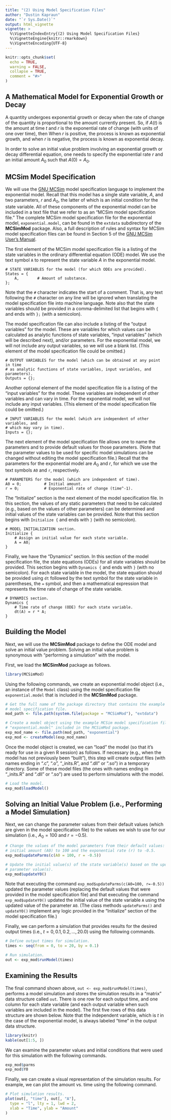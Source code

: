 ---
title: "(2) Using Model Specification Files"
author: "Dustin Kapraun"
date: "`r Sys.Date()`"
output: html_vignette
vignette: >
  %\VignetteIndexEntry{(2) Using Model Specification Files}
  %\VignetteEngine{knitr::rmarkdown}
  %\VignetteEncoding{UTF-8}
---

```{r setup, include=FALSE}
knitr::opts_chunk$set(
  echo = TRUE,
  warning = FALSE,
  collapse = TRUE,
  comment = "#>"
)
```

## A Mathematical Model for Exponential Growth or Decay

A quantity undergoes exponential growth or decay when the rate of change of the quantity is proportional to the amount currently present. So, if $A(t)$ is the amount at time $t$ and $r$ is the exponential rate of change (with units of one over time), then
\begin{equation}
  \frac{\textrm{d}}{\textrm{d}t}A(t) = r \cdot A(t).
\end{equation}
When $r$ is positive, the process is known as exponential growth, and when $r$ is negative, the process is known as exponential decay.

In order to solve an initial value problem involving an exponential growth or decay differential equation, one needs to specify the exponential rate $r$ and an initial amount $A_0$ such that $A(0) = A_0$.

## MCSim Model Specification

We will use the [GNU MCSim](https://www.gnu.org/software/mcsim/) model specification language to implement the exponential model. Recall that this model has a single state variable, $A$, and two parameters, $r$ and $A_0$, the latter of which is an initial condition for the state variable. All of these components of the exponential model can be included in a text file that we refer to as an "MCSim model specification file." The complete MCSim model specification file for the exponential model, `exponential.model`, can be found in the `extdata` subdirectory of the **MCSimMod** package. Also, a full description of rules and syntax for MCSim model specification files can be found in Section 5 of the [GNU MCSim User's Manual](https://www.gnu.org/software/mcsim/mcsim.html).

The first element of the MCSim model specification file is a listing of the state variables in the ordinary differential equation (ODE) model. We use the text symbol `A` to represent the state variable $A$ in the exponential model.
```{verbatim}
# STATE VARIABLES for the model (for which ODEs are provided).
States = {
    A,        # Amount of substance.
};
```
Note that the `#` character indicates the start of a comment. That is, any text following the `#` character on any line will be ignored when translating the model specification file into machine language. Note also that the state variables should be provided in a comma-delimited list that begins with `{` and ends with `};` (with a semicolon).

The model specification file can also include a listing of the "output variables" for the model. These are variables for which values can be calculated as analytic functions of state variables, "input variables" (which will be described next), and/or parameters. For the exponential model, we will not include any output variables, so we will use a blank list. (This element of the model specification file could be omitted.)
```{verbatim}
# OUTPUT VARIABLES for the model (which can be obtained at any point in time
# as analytic functions of state variables, input variables, and parameters).
Outputs = {};
```

Another optional element of the model specification file is a listing of the "input variables" for the model. These variables are independent of other variables and can vary in time. For the exponential model, we will not include any input variables. (This element of the model specification file could be omitted.)
```{verbatim}
# INPUT VARIABLES for the model (which are independent of other variables, and
# which may vary in time).
Inputs = {};
```

The next element of the model specification file allows one to name the parameters and to provide default values for those parameters. (Note that the parameter values to be used for specific model simulations can be changed without editing the model specification file.) Recall that the parameters for the exponential model are $A_0$ and $r$, for which we use the text symbols `A0` and `r`, respectively.
```{verbatim}
# PARAMETERS for the model (which are independent of time).
A0 = 0;          # Initial amount.
r = 0;           # Exponential rate of change (time^-1).
```

The "Initialize" section is the next element of the model specification file. In this section, the values of any static parameters that need to be calculated (e.g., based on the values of other parameters) can be determined and initial values of the state variables can be provided. Note that this section begins with `Initialize {` and ends with `}` (with no semicolon).
```{verbatim}
# MODEL INITIALIZATION section.
Initialize {
    # Assign an initial value for each state variable.
    A = A0;
}
```

Finally, we have the "Dynamics" section. In this section of the model specification file, the state equations (ODEs) for all state variables should be provided. This section begins with `Dynamics {` and ends with `}` (with no semicolon). For each state variable in the model, the state equation should be provided using `dt` followed by the text symbol for the state variable in parentheses, the `=` symbol, and then a mathematical expression that represents the time rate of change of the state variable.
```{verbatim}
# DYNAMICS section.
Dynamics {
    # Time rate of change (ODE) for each state variable.
    dt(A) = r * A;
}
```

## Building the Model

Next, we will use the **MCSimMod** package to define the ODE model and solve an initial value problem. Solving an initial value problem is synonymous with "performing a simulation" with the model.

First, we load the **MCSimMod** package as follows.
```{r}
library(MCSimMod)
```

Using the following commands, we create an exponential model object (i.e., an instance of the `Model` class) using the model specification file `exponential.model` that is included in the **MCSimMod** package.
```{r, results='hide'}
# Get the full name of the package directory that contains the example MCSim
# model specification file.
mod_path <- file.path(system.file(package = "MCSimMod"), "extdata")

# Create a model object using the example MCSim model specification file
# "exponential.model" included in the MCSimMod package.
exp_mod_name <- file.path(mod_path, "exponential")
exp_mod <- createModel(exp_mod_name)
```

Once the model object is created, we can "load" the model (so that it's ready for use in a given R session) as follows. If necessary (e.g., when the model has not previously been "built"), this step will create output files (with names ending in ".c", ".o", "_inits.R", and ".dll" or ".so") in a temporary directory. Some of these model files (the ones with names ending in "_inits.R" and ".dll" or ".so") are used to perform simulations with the model.
```{r, results='hide'}
# Load the model.
exp_mod$loadModel()
```

## Solving an Initial Value Problem (i.e., Performing a Model Simulation)

Next, we can change the parameter values from their default values (which are given in the model specification file) to the values we wish to use for our simulation (i.e., $A_0 = 100$ and $r = -0.5$). 
```{r, results='hide'}
# Change the values of the model parameters from their default values: set the
# initial amount (A0) to 100 and the exponential rate (r) to -0.5.
exp_mod$updateParms(c(A0 = 100, r = -0.5))

# Update the initial value(s) of the state variable(s) based on the updated
# parameter value(s).
exp_mod$updateY0()
```

Note that executing the command `exp_mod$updateParms(c(A0=100, r=-0.5))` updated the parameter values (replacing the default values that were provided in the model specification file) and that executing the command `exp_mod$updateY0()` updated the initial value of the state variable `A` using the updated value of the parameter `A0`. (The class methods `updateParms()` and `updateY0()` implement any logic provided in the "Initialize" section of the model specification file.)

Finally, we can perform a simulation that provides results for the desired output times (i.e., $t = 0, 0.1, 0.2, \ldots, 20.0$) using the following commands.
```{r, results='hide'}
# Define output times for simulation.
times <- seq(from = 0, to = 20, by = 0.1)

# Run simulation.
out <- exp_mod$runModel(times)
```

## Examining the Results

The final command shown above, `out <- exp_mod$runModel(times)`,  performs a model simulation and stores the simulation results in a "matrix" data structure called `out`. There is one row for each output time, and one column for each state variable (and each output variable when such variables are included in the model). The first five rows of this data structure are shown below. Note that the independent variable, which is $t$ in the case of the exponential model, is always labeled "time" in the output data structure.
```{r, echo=FALSE, results='asis'}
library(knitr)
kable(out[1:5, ])
```

We can examine the parameter values and initial conditions that were used for this simulation with the following commands.
```{r, echo=TRUE}
exp_mod$parms
exp_mod$Y0
```

Finally, we can create a visual representation of the simulation results. For example, we can plot the amount vs. time using the following command.
```{r, fig.dim=c(6, 4), fig.align='center'}
# Plot simulation results.
plot(out[, "time"], out[, "A"],
  type = "l", lty = 1, lwd = 2,
  xlab = "Time", ylab = "Amount"
)
```
